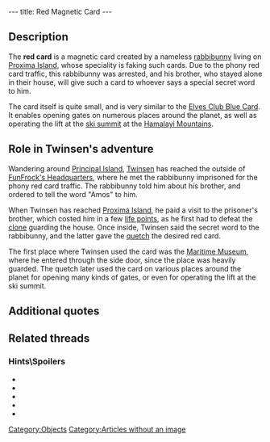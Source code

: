 ---
title: Red Magnetic Card
---

{{Quote|
Quote=Red Magnetic Card. It will allow you to open the doors with a red lock.|
Character=Official description}}

==Description==
The '''red card''' is a magnetic card created by a nameless [[rabbibunny]] living on [[Proxima Island]], whose speciality is faking such cards. Due to the phony red card traffic, this rabbibunny was arrested, and his brother, who stayed alone in their house, will give such a card to whoever says a special secret word to him.

The card itself is quite small, and is very similar to the [[Elves Club Blue Card]]. It enables opening gates on numerous places around the planet, as well as operating the lift at the [[ski summit]] at the [[Hamalayi Mountains]].

==Role in Twinsen's adventure==
Wandering around [[Principal Island]], [[Twinsen]] has reached the outside of [[FunFrock's Headquarters]], where he met the rabbibunny imprisoned for the phony red card traffic. The rabbibunny told him about his brother, and ordered to tell the word "Amos" to him.

When Twinsen has reached [[Proxima Island]], he paid a visit to the prisoner's brother, which costed him in a few [[life points]], as he first had to defeat the [[clone]] guarding the house. Once inside, Twinsen said the secret word to the rabbibunny, and the latter gave the [[quetch]] the desired red card.

The first place where Twinsen used the card was the [[Maritime Museum]], where he entered through the side door, since the place was heavily guarded. The quetch later used the card on various places around the planet for opening many kinds of gates, or even for operating the lift at the ski summit.

==Additional quotes==
{{Quote|
Quote=Use your red card to use the skilift.|
Character=A rabbibunny}}
{{Quote|
Quote=I can't help you. Except perhaps... considering the risks you've taken, I guess I can trust you. I was arrested on this island, but earlier on I gave a fake red card to my brother who was living on Proxima island. He will give it to you if you say "Amos" to him (the location of the house is now indicated on your Holomap).|
Character=Imprisoned rabbibunny}}
{{Quote|
Quote=I just discovered a secret passage by using the ACTION command, incredible! Do you like my red card otherwise?|
Character=Imprisoned rabbibunny}}
{{Quote|
Quote=Ah, it's impossible to open it without a red card.|
Character=Twinsen}}
{{Quote|
Quote=My brother was arrested and the house is under surveillance: phony red card traffic. Wait a minute, how did you get in here? And who are you?|
Character=The froger}}
{{Quote|
Quote=No more fake red cards, too dangerous, I quit. From now on, I am only going to make fake Captain LeBorgne secret maps.|
Character=The froger}}

==Related threads==
===Hints\Spoilers===
* {{thread|id=11467|title=red card}}
* {{thread|id=10005|title=Red Card!}}
* {{thread|id=8523|title=LBA1: red card}}
* {{thread|id=7169|title=Red card in LBA1}}
* {{thread|id=4968|title=haha Red Card Problem this time...}}

[[Category:Objects]]
[[Category:Articles without an image]]